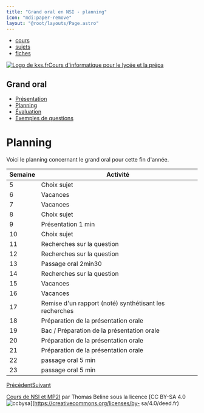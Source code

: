 ```yaml
---
title: "Grand oral en NSI - planning"
icon: "mdi:paper-remove"
layout: "@root/layouts/Page.astro"
---
```


  * [cours](https://kxs.fr/cours/)
  * [sujets](https://kxs.fr/sujets/)
  * [fiches](https://kxs.fr/fiches/)

[![Logo de kxs.fr](/img/logo.svg)](https://kxs.fr/)[Cours d'informatique pour
le lycée et la prépa](https://kxs.fr/cours/)

## Grand oral

  * [Présentation](.)
  * [Planning](planning)
  * [Évaluation](evaluation)
  * [Exemples de questions](exemples)

# Planning

Voici le planning concernant le grand oral pour cette fin d'année.

Semaine | Activité  
---|---  
5  |  Choix sujet   
6  |  Vacances   
7  |  Vacances   
8  |  Choix sujet   
9  |  Présentation 1 min   
10  |  Choix sujet   
11  |  Recherches sur la question   
12  |  Recherches sur la question   
13  |  Passage oral 2min30   
14  |  Recherches sur la question   
15  |  Vacances   
16  |  Vacances   
17  |  Remise d'un rapport (noté) synthétisant les recherches   
18  |  Préparation de la présentation orale   
19  |  Bac / Préparation de la présentation orale   
20  |  Préparation de la présentation orale   
21  |  Préparation de la présentation orale   
22  |  passage oral 5 min   
23  |  passage oral 5 min   
[Précédent](.)[Suivant](evaluation)

[Cours de NSI et MP2I](https://kxs.fr/cours/) par Thomas Beline sous la
licence [CC BY-SA 4.0
![ccbysa](/img/ccbysa.svg)](https://creativecommons.org/licenses/by-
sa/4.0/deed.fr)

